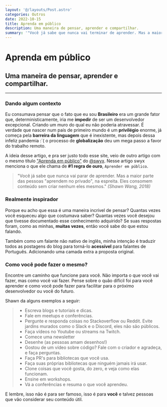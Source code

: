 ```yaml
---
layout: '@/layouts/Post.astro'
categories: Outros
date: 2022-10-15
title: Aprenda em público
description: Uma maneira de pensar, aprender e compartilhar.
summary: '"Você já sabe que nunca vai terminar de aprender. Mas a maior parte das pessoas "aprendem no privado", na espreita. Eles consomem conteúdo sem criar nenhum eles mesmos."'
---
```


# Aprenda em público

## Uma maneira de pensar, aprender e compartilhar.

---

### Dando algum contexto

Eu consumava pensar que o fato que eu sou **Brasileiro** era um grande fator que, deterministicamente, iria me **impedir** de ser um desenvolvedor excepcional. Criando um muro do qual eu não poderia atravessar. É verdade que nascer num país de primeiro mundo é um **privilégio** enorme, já começa pela **barreira da linguagem** que é inexistente, mas depois dessa infeliz pandemia :´( o processo de **globalização** deu um mega passo a favor do trabalho remoto.

A ideia desse artigo, e pra ser justo todo esse site, veio de outro artigo com o mesmo título ["Aprenda em público"](https://www.swyx.io/learn-in-public 'Aprenda em público') do [@swyx](https://twitter.com/intent/user?screen_name=swyx 'swyx twitter'). Nesse artigo swyx menciona o que ele chama de **#1 regra de ouro**, `Aprender em público`.

> "Você já sabe que nunca vai parar de aprender. Mas a maior parte das pessoas "aprendem no privado", na espreita. Eles consomem conteúdo sem criar nenhum eles mesmos."
> _(Shawn Wang, 2018)_

### Realmente inspirador

Porque eu acho que essa é uma maneira incrível de pensar? Quantas vezes você esqueceu algo que costumava saber? Quantas vezes você desejou que tivesse documentado esse conhecimento adquirido? Se suas respostas foram, como as minhas, **muitas vezes**, então você sabe do que estou falando.

Também como um falante não nativo de inglês, minha intenção é traduzir todos as postagens do blog para torná-lo **acessível** para falantes de Português. Adicionando uma camada extra a proposta original.

### Como você pode fazer o mesmo?

Encontre um caminho que funcione para você. Não importa o que você vai fazer, mas como você vai fazer. Pense sobre o quão difícil foi para você aprender e como você pode fazer para facilitar para o próximo desenvolvedor ou você do futuro.

Shawn da alguns exemplos a seguir:

> - Escreva blogs e tutoriais e dicas.
> - Fale em meetups e conferências.
> - Pergunte e responda coisas no Stackoverflow ou Reddit. Evite jardins murados como o Slack e o Discord, eles não são públicos.
> - Faça vídeos no Youtube ou streams na Twitch.
> - Comece uma newsletter
> - Desenhe (as pessoas amam desenhos!)
> - Gostou de um vídeo sobre código? Fale com o criador e agradeça, e faça perguntas.
> - Faça PR's para bibliotecas que você usa.
> - Faça suas próprias bibliotecas que ninguém jamais irá usar.
> - Clone coisas que você gosta, do zero, e veja como elas funcionam.
> - Ensine em workshops.
> - Vá a conferências e resuma o que você aprendeu.

E lembre, isso não é para ser famoso, isso é para **você** e talvez pessoas que vão considerar seu conteúdo útil.
